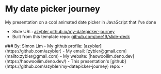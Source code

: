 
# My date picker journey

My presentation on a cool animated date picker in JavaScript that I've done
  - Slide URL: [azybler.github.io/my-datepicker-journey](https://azybler.github.io/my-datepicker-journey)
  - Built from this template repo: [github.com/one19/slide-deck](https://github.com/one19/slide-deck)

<Aligner left="60%" top="19%">
  ### By: Simon Lim
  - My github profile: [azybler](https://github.com/azybler)
  - My email: [zybler@gmail.com](mailto:zybler@gmail.com)
  - My website: [haowooilim.deno.dev](https://haowooilim.deno.dev/)
  <Margin />
  - This presentation's [github](https://github.com/azybler/my-datepicker-journey) repo:
  <Margin mt="2px" />
  - <QRCode url="https://github.com/azybler/my-datepicker-journey" />
</Aligner>
